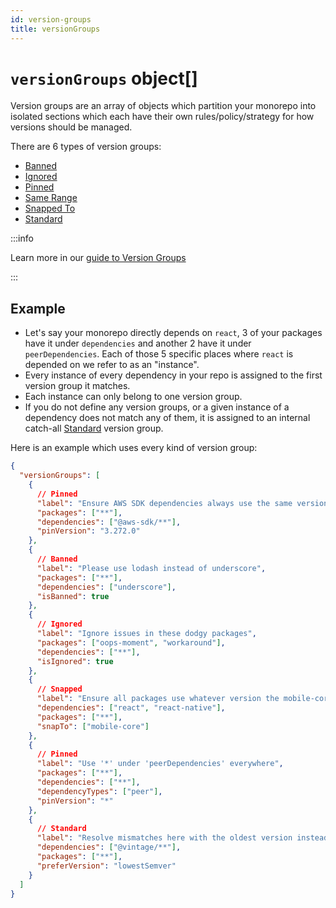 ```yaml
---
id: version-groups
title: versionGroups
---
```



# `versionGroups` object[]

Version groups are an array of objects which partition your monorepo into
isolated sections which each have their own rules/policy/strategy for how
versions should be managed.

There are 6 types of version groups:

- [Banned](./version-groups/banned.mdx)
- [Ignored](./version-groups/ignored.mdx)
- [Pinned](./version-groups/pinned.mdx)
- [Same Range](./version-groups/same-range.mdx)
- [Snapped To](./version-groups/snapped-to.mdx)
- [Standard](./version-groups/standard.mdx)

:::info

Learn more in our [guide to Version Groups](../guide/version-groups.mdx)

:::

## Example

- Let's say your monorepo directly depends on `react`, 3 of your packages have
  it under `dependencies` and another 2 have it under `peerDependencies`. Each
  of those 5 specific places where `react` is depended on we refer to as an
  "instance".
- Every instance of every dependency in your repo is assigned to the first
  version group it matches.
- Each instance can only belong to one version group.
- If you do not define any version groups, or a given instance of a dependency
  does not match any of them, it is assigned to an internal catch-all
  [Standard](./version-groups/standard.mdx) version group.

Here is an example which uses every kind of version group:

```json
{
  "versionGroups": [
    {
      // Pinned
      "label": "Ensure AWS SDK dependencies always use the same version",
      "packages": ["**"],
      "dependencies": ["@aws-sdk/**"],
      "pinVersion": "3.272.0"
    },
    {
      // Banned
      "label": "Please use lodash instead of underscore",
      "packages": ["**"],
      "dependencies": ["underscore"],
      "isBanned": true
    },
    {
      // Ignored
      "label": "Ignore issues in these dodgy packages",
      "packages": ["oops-moment", "workaround"],
      "dependencies": ["**"],
      "isIgnored": true
    },
    {
      // Snapped
      "label": "Ensure all packages use whatever version the mobile-core package is using",
      "dependencies": ["react", "react-native"],
      "packages": ["**"],
      "snapTo": ["mobile-core"]
    },
    {
      // Pinned
      "label": "Use '*' under 'peerDependencies' everywhere",
      "packages": ["**"],
      "dependencies": ["**"],
      "dependencyTypes": ["peer"],
      "pinVersion": "*"
    },
    {
      // Standard
      "label": "Resolve mismatches here with the oldest version instead of the newest",
      "dependencies": ["@vintage/**"],
      "packages": ["**"],
      "preferVersion": "lowestSemver"
    }
  ]
}
```
